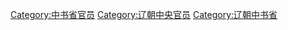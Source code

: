 [[Category:中书省官员|Category:中书省官员]]
[[Category:辽朝中央官员|Category:辽朝中央官员]]
[[Category:辽朝中书省|Category:辽朝中书省]]